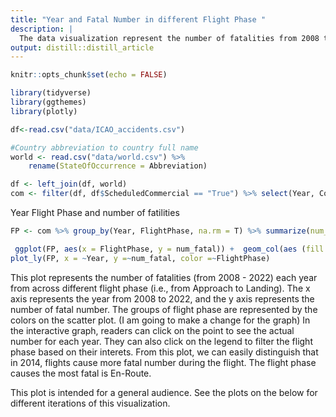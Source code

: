 ```yaml
---
title: "Year and Fatal Number in different Flight Phase "
description: |
  The data visualization represent the number of fatalities from 2008 to 2022 in different flight phase. 
output: distill::distill_article
---
```


```r
knitr::opts_chunk$set(echo = FALSE)
```

```r
library(tidyverse)
library(ggthemes)
library(plotly)

df<-read.csv("data/ICAO_accidents.csv") 

#Country abbreviation to country full name
world <- read.csv("data/world.csv") %>% 
    rename(StateOfOccurrence = Abbreviation)

df <- left_join(df, world)
com <- filter(df, df$ScheduledCommercial == "True") %>% select(Year, Country, Model, Fatalities, Over2250, Over5700, InjuryLevel, Risk, FlightPhase, EngineType)


```

Year Flight Phase and number of fatilities

```r
FP <- com %>% group_by(Year, FlightPhase, na.rm = T) %>% summarize(num_fatal = sum(Fatalities, na.rm = T))


```


```r
 ggplot(FP, aes(x = FlightPhase, y = num_fatal)) +  geom_col(aes (fill = FlightPhase)) + facet_wrap(~Year)
plot_ly(FP, x = ~Year, y =~num_fatal, color =~FlightPhase)
```



This plot represents the number of fatalities (from 2008 - 2022) each year from across different flight phase (i.e., from Approach to Landing). The x axis represents the year from 2008 to 2022, and the y axis represents the number of fatal number. The groups of flight phase are represented by the colors on the scatter plot. (I am going to make a change for the graph) In the interactive graph, readers can click on the point to see the actual number for each year. They can also click on the legend to filter the flight phase based on their interets. From this plot, we can easily distinguish that in 2014, flights cause more fatal number during the flight. The flight phase causes the most fatal is En-Route. 

This plot is intended for a general audience. See the plots on the below for different iterations of this visualization.



